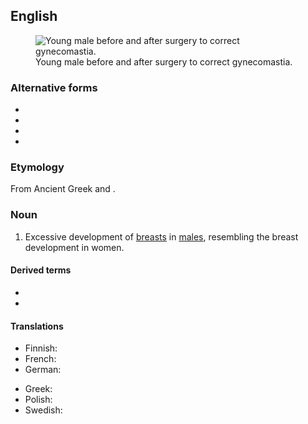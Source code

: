 ==English==
{{wikipedia}}
[[File:Adolescent_with_Gynecomastia.jpg|thumb|Young male before and after surgery to correct gynecomastia.]]

===Alternative forms===
* {{l|en|gynaecomastia}}
* {{l|en|gynæcomastia}}
* {{l|en|gynaecomasty}}
* {{l|en|gynæcomazia}}

===Etymology===
From Ancient Greek {{m|grc|γυνή||woman}} and {{m|grc|μαστός||breast}}.

===Noun===
{{en-noun|~}}

# {{lb|en|American spelling|medicine}} Excessive development of [[breast]]s in [[male]]s, resembling the breast development in women.

====Derived terms====
* {{l|en|gyno}}
* {{l|en|pseudogynecomastia}}

====Translations====
{{trans-top|development of breasts in males}}
* Finnish: {{t|fi|naisnisäisyys}}
* French: {{t+|fr|gynécomastie|f}}
* German: {{t+|de|Gynäkomastie|f}}
{{trans-mid}}
* Greek: {{t+|el|γυναικομαστία}}
* Polish: {{t+|pl|ginekomastia|f}}
* Swedish: {{t+|sv|gynekomasti|c}}
{{trans-bottom}}